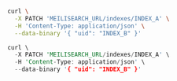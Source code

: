 <CodeGroup>

```bash cURL
curl \
  -X PATCH 'MEILISEARCH_URL/indexes/INDEX_A' \
  -H 'Content-Type: application/json' \
  --data-binary '{ "uid": "INDEX_B" }'
```

```rust Rust
curl \
  -X PATCH 'MEILISEARCH_URL/indexes/INDEX_A' \
  -H 'Content-Type: application/json' \
  --data-binary '{ "uid": "INDEX_B" }'
```
</CodeGroup>